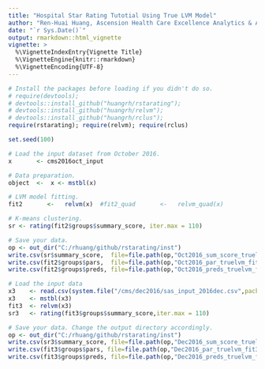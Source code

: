 ```yaml
---
title: "Hospital Star Rating Tutotial Using True LVM Model"
author: "Ren-Huai Huang, Ascension Health Care Excellence Analytics & ACRI"
date: "`r Sys.Date()`"
output: rmarkdown::html_vignette
vignette: >
  %\VignetteIndexEntry{Vignette Title}
  %\VignetteEngine{knitr::rmarkdown}
  %\VignetteEncoding{UTF-8}
---
```


```r
# Install the packages before loading if you didn't do so. 
# require(devtools); 
# devtools::install_github("huangrh/rstarating");
# devtools::install_github("huangrh/relvm");
# devtools::install_github("huangrh/rclus");
require(rstarating); require(relvm); require(rclus)
```

```r
set.seed(100)

# Load the input dataset from October 2016. 
x       <- cms2016oct_input

# Data preparation. 
object  <-  x <- mstbl(x) 

# LVM model fitting. 
fit2       <-   relvm(x)  #fit2_quad       <-   relvm_quad(x)

# K-means clustering.
sr <- rating(fit2$groups$summary_score, iter.max = 110)

# Save your data. 
op <- out_dir("C:/rhuang/github/rstarating/inst")
write.csv(sr$summary_score,  file=file.path(op,"Oct2016_sum_score_truelvm_fit2.csv"))
write.csv(fit2$groups$pars,  file=file.path(op,"Oct2016_par_truelvm_fit2.csv"))
write.csv(fit2$groups$preds, file=file.path(op,"Oct2016_preds_truelvm_fit2.csv"))
```


```r
# Load the input data
x3    <- read.csv(system.file("/cms/dec2016/sas_input_2016dec.csv",package="cmsdata"))
x3    <- mstbl(x3)
fit3  <- relvm(x3)
sr3   <- rating(fit3$groups$summary_score,iter.max = 110) 

# Save your data. Change the output directory accordingly. 
op <- out_dir("C:/rhuang/github/rstarating/inst")
write.csv(sr3$summary_score, file=file.path(op,"Dec2016_sum_score_truelvm_fit3.csv"))
write.csv(fit3$groups$pars, file=file.path(op,"Dec2016_par_truelvm_fit3.csv"))
write.csv(fit3$groups$preds, file=file.path(op,"Dec2016_preds_truelvm_fit3.csv"))
```
